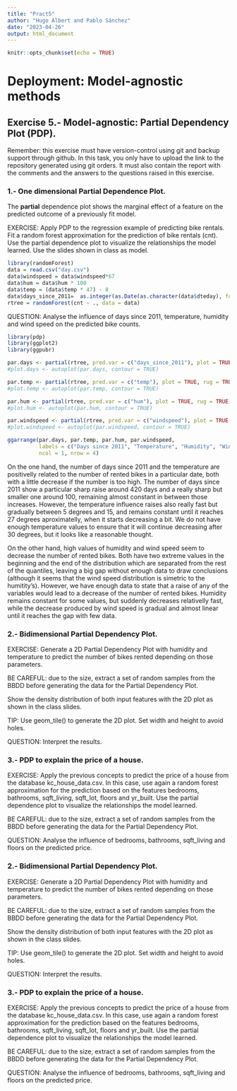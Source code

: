 ```yaml
---
title: "Pract5"
author: "Hugo Albert and Pablo Sánchez"
date: "2023-04-26"
output: html_document
---
```


```r
knitr::opts_chunk$set(echo = TRUE)
```

# Deployment: Model-agnostic methods

## Exercise 5.- Model-agnostic: Partial Dependency Plot (PDP).

Remember: this exercise must have version-control using git and backup support through github. In this task, you only have to upload the link to the repository generated using git orders. It must also contain the report with the comments and the answers to the questions raised in this exercise.

### 1.- One dimensional Partial Dependence Plot.
The __partial__ dependence plot shows the marginal effect of a feature on the predicted outcome of a previously fit model. 

EXERCISE:
Apply PDP to the regression example of predicting bike rentals. Fit a random forest approximation for the prediction of bike rentals (cnt). Use the partial dependence plot to visualize the relationships the model learned. Use the slides shown in class as model.  
```r
library(randomForest)
data = read.csv("day.csv")
data$windspeed = data$windspeed*67
data$hum = data$hum * 100
data$temp = (data$temp * 47) - 8
data$days_since_2011=  as.integer(as.Date(as.character(data$dteday), format="%Y-%m-%d")- as.Date(as.character("2011-01-01"), format="%Y-%m-%d"))
rtree = randomForest(cnt ~ ., data = data)

```

QUESTION:
Analyse the influence of days since 2011, temperature, humidity and wind speed on the predicted bike counts.

```r
library(pdp)
library(ggplot2)
library(ggpubr)

par.days <- partial(rtree, pred.var = c("days_since_2011"), plot = TRUE, rug = TRUE)
#plot.days <- autoplot(par.days, contour = TRUE)

par.temp <- partial(rtree, pred.var = c("temp"), plot = TRUE, rug = TRUE)
#plot.temp <- autoplot(par.temp, contour = TRUE)

par.hum <- partial(rtree, pred.var = c("hum"), plot = TRUE, rug = TRUE)
#plot.hum <- autoplot(par.hum, contour = TRUE)

par.windspeed <- partial(rtree, pred.var = c("windspeed"), plot = TRUE, rug = TRUE)
#plot.windspeed <- autoplot(par.windspeed, contour = TRUE)

ggarrange(par.days, par.temp, par.hum, par.windspeed, 
          labels = c("Days since 2011", "Temperature", "Humidity", "Wind Speed"),
          ncol = 1, nrow = 4)
```

On the one hand, the number of days since 2011 and the temperature are positivelly related to the number of 
rented bikes in a particular date, both with a little decrease if the number is too high. The number of days since 2011
show a particular sharp raise around 420 days and a really sharp but smaller one around 100, remaining almost constant in between those increases.
However, the temperature influence raises also really fast but gradually between 5 degrees and 15, and remains constant until it reaches 27 degrees aproximatelly,
when it starts decreasing a bit. We do not have enough temperature values to ensure that it will continue decreasing after 30 degrees, but it looks like a reasonable thought.

On the other hand, high values of humidity and wind speed seem to decrease the number of rented bikes.
Both have two extreme values in the beginning and the end of the distribution which are separated from the rest of the quantiles, leaving a big gap without enough data to draw conclusions (although it seems that the wind speed distribution is simetric to the humitity's).
However, we have enough data to state that a raise of any of the variables would lead to a decrease of the number of rented bikes.
Humidity remains constant for some values, but suddenly decreases relativelly fast, while the decrease produced by wind speed is gradual and almost linear until it reaches the gap with few data.


### 2.- Bidimensional Partial Dependency Plot.
EXERCISE:
Generate a 2D Partial Dependency Plot with humidity and temperature to predict the number of bikes rented depending on those parameters.

BE CAREFUL: due to the size, extract a set of random samples from the BBDD before generating the data for the Partial Dependency Plot. 

Show the density distribution of both input features with the 2D plot as shown in the class slides. 

TIP: Use geom_tile() to generate the 2D plot. Set width and height to avoid holes. 

QUESTION:
Interpret the results.

### 3.- PDP to explain the price of a house.
EXERCISE:
Apply the previous concepts to predict the price of a house from the database kc_house_data.csv. In this case, use again a random forest approximation for the prediction based on the features bedrooms, bathrooms, sqft_living, sqft_lot, floors and yr_built. 
Use the partial dependence plot to visualize the relationships the model learned.

BE CAREFUL: due to the size, extract a set of random samples from the BBDD before generating the data for the Partial Dependency Plot. 

QUESTION:
Analyse the influence of bedrooms, bathrooms, sqft_living and floors on the predicted price.

### 2.- Bidimensional Partial Dependency Plot.
EXERCISE:
Generate a 2D Partial Dependency Plot with humidity and temperature to predict the number of bikes rented depending on those parameters.

BE CAREFUL: due to the size, extract a set of random samples from the BBDD before generating the data for the Partial Dependency Plot. 

Show the density distribution of both input features with the 2D plot as shown in the class slides. 

TIP: Use geom_tile() to generate the 2D plot. Set width and height to avoid holes. 

QUESTION:
Interpret the results.

### 3.- PDP to explain the price of a house.
EXERCISE:
Apply the previous concepts to predict the price of a house from the database kc_house_data.csv. In this case, use again a random forest approximation for the prediction based on the features bedrooms, bathrooms, sqft_living, sqft_lot, floors and yr_built. 
Use the partial dependence plot to visualize the relationships the model learned.

BE CAREFUL: due to the size, extract a set of random samples from the BBDD before generating the data for the Partial Dependency Plot. 

QUESTION:
Analyse the influence of bedrooms, bathrooms, sqft_living and floors on the predicted price.
